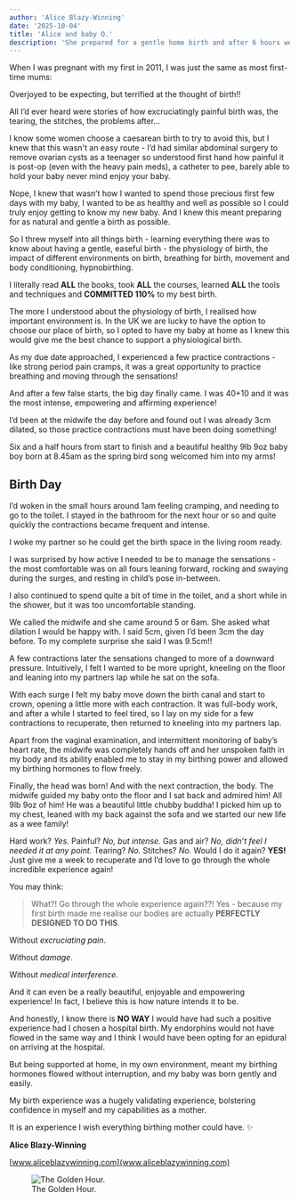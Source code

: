 ```yaml
---
author: 'Alice Blazy-Winning'
date: '2025-10-04'
title: 'Alice and baby О.'
description: 'She prepared for a gentle home birth and after 6 hours welcomed her healthy baby in an empowering, calm way.'
---
```


When I was pregnant with my first in 2011, I was just the same as most first-time mums:
 
Overjoyed to be expecting, but terrified at the thought of birth!!
 
All I’d ever heard were stories of how excruciatingly painful birth was, the tearing, the stitches, the problems after...
 
I know some women choose a caesarean birth to try to avoid this, but I knew that this wasn't an easy route - I’d had similar abdominal surgery to remove ovarian cysts as a teenager so understood first hand how painful it is post-op (even with the heavy pain meds), a catheter to pee, barely able to hold your baby never mind enjoy your baby. 
 
Nope, I knew that wasn’t how I wanted to spend those precious first few days with my baby, I wanted to be as healthy and well as possible so I could truly enjoy getting to know my new baby. And I knew this meant preparing for as natural and gentle a birth as possible.
 
So I threw myself into all things birth - learning everything there was to know about having a gentle, easeful birth - the physiology of birth, the impact of different environments on birth, breathing for birth, movement and body conditioning, hypnobirthing.
 
I literally read **ALL** the books, took **ALL** the courses, learned **ALL** the tools and techniques and **COMMITTED 110%** to my best birth.
 
The more I understood about the physiology of birth, I realised how important environment is. In the UK we are lucky to have the option to choose our place of birth, so I opted to have my baby at home as I knew this would give me the best chance to support a physiological birth.
 

As my due date approached, I experienced a few practice contractions - like strong period pain cramps, it was a great opportunity to practice breathing and moving through the sensations!
 
And after a few false starts, the big day finally came. I was 40+10 and it was the most intense, empowering and affirming experience!

I’d been at the midwife the day before and found out I was already 3cm dilated, so those practice contractions must have been doing something!
 
Six and a half hours from start to finish and a beautiful healthy 9lb 9oz baby boy born at 8.45am as the spring bird song welcomed him into my arms! 

## Birth Day

I’d woken in the small hours around 1am feeling cramping, and needing to go to the toilet. I stayed in the bathroom for the next hour or so and quite quickly the contractions became frequent and intense. 

I woke my partner so he could get the birth space in the living room ready.

I was surprised by how active I needed to be to manage the sensations - the most comfortable was on all fours leaning forward, rocking and swaying during the surges, and resting in child’s pose in-between. 

I also continued to spend quite a bit of time in the toilet, and a short while in the shower, but it was too uncomfortable standing. 

We called the midwife and she came around 5 or 6am. She asked what dilation I would be happy with. I said 5cm, given I’d been 3cm the day before. To my complete surprise she said I was 9.5cm!!

A few contractions later the sensations changed to more of a downward pressure. Intuitively, I felt I wanted to be more upright, kneeling on the floor and leaning into my partners lap while he sat on the sofa. 

With each surge I felt my baby move down the birth canal and start to crown, opening a little more with each contraction. It was full-body work, and after a while I started to feel tired, so I lay on my side for a few contractions to recuperate, then returned to kneeling into my partners lap. 

Apart from the vaginal examination, and intermittent monitoring of baby’s heart rate, the midwife was completely hands off and her unspoken faith in my body and its ability enabled me to stay in my birthing power and allowed my birthing hormones to flow freely.

Finally, the head was born! And with the next contraction, the body. The midwife guided my baby onto the floor and I sat back and admired him!  All 9lb 9oz of him! He was a beautiful little chubby buddha! I picked him up to my chest, leaned with my back against the sofa and we started our new life as a wee family!
 
Hard work? *Yes.* 
Painful? *No, but intense.* 
Gas and air? *No, didn’t feel I needed it at any point.* 
Tearing? *No.* 
Stitches? *No.* 
Would I do it again? **YES!** Just give me a week to recuperate and I’d love to go through the whole incredible experience again!
 
You may think:

> What?! Go through the whole experience again??!
> Yes - because my first birth made me realise our bodies are actually **PERFECTLY DESIGNED TO DO THIS**.
 
Without *excruciating pain*.
 
Without *damage*.
 
Without *medical interference*.
 
And it can even be a really beautiful, enjoyable and empowering experience! In fact, I believe this is how nature intends it to be. 

And honestly, I know there is **NO WAY** I would have had such a positive experience had I chosen a hospital birth. My endorphins would not have flowed in the same way and I think I would have been opting for an epidural on arriving at the hospital.

But being supported at home, in my own environment, meant my birthing hormones flowed without interruption, and my baby was born gently and easily.  

My birth experience was a hugely validating experience, bolstering confidence in myself and my capabilities as a mother. 

It is an experience I wish everything birthing mother could have. ✨

**Alice Blazy-Winning**

[www.aliceblazywinning.com](www.aliceblazywinning.com)

 <figure>
  <img 
    src="https://i.ibb.co/3Yk46R8k/Oscar-Newborn-copy.jpg" 
    alt="The Golden Hour." 
  />
  <figcaption>The Golden Hour.</figcaption>
</figure>